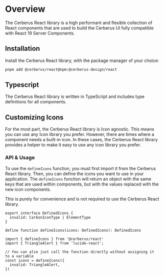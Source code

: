 
# Overview

The Cerberus React library is a high performant and flexible collection of React components that are used to build the Cerberus UI fully compatible with React 19 Server Components.

<NoteAdmonition
  description="The Cerberus React library requires the use of Panda-CSS and the Cerberus Core.
  Please be sure you have setup your project to use these libraries before using
  Cerberus React."
/>

## Installation

Install the Cerberus React library, with the package manager of your choice:

```bash
pnpm add @cerberus/react@npm:@cerberus-design/react
```

## Typescript

The Cerberus React library is written in TypeScript and includes type definitions for all components.

## Customizing Icons

For the most part, the Cerberus React library is Icon agnostic. This means you can use any Icon library you prefer. However, there are times where a component needs a built-in icon. In these cases, the Cerberus React library provides a helper to make it easy to use any icon library you prefer.

### API & Usage

To use the `defineIcons` function, you must first import it from the Cerberus React library. Then, you can define the icons you want to use in your application. The `defineIcons` function will return an object with the same keys that are used within components, but with the values replaced with the new icon components.

This is purely for convenience and is not required to use the Cerberus React library.

```tsx title="API"
export interface DefinedIcons {
  invalid: CarbonIconType | ElementType
}

define function defineIcons(icons: DefinedIcons): DefinedIcons
```

```tsx title="Example of using Lucide Icons"
import { defineIcons } from '@cerberus/react'
import { TriangleAlert } from 'lucide-react';

// You can also just call the function directly without assigning it to a variable
const icons = defineIcons({
  invalid: TriangleAlert,
})
```
